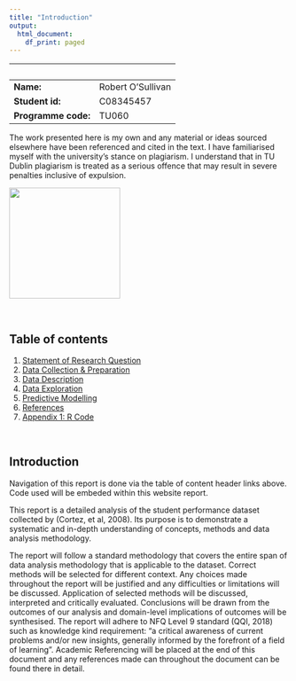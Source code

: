 ```yaml
---
title: "Introduction"
output:
  html_document:
    df_print: paged
---
```


                       |     
-----------------------|-----------------
**Name:**              | Robert O'Sullivan
**Student id:**        | C08345457
**Programme code:**    | TU060

The work presented here is my own and any material or ideas sourced elsewhere have been referenced and cited in the text. I have familiarised myself with the university's stance on plagiarism. I understand that in TU Dublin plagiarism is treated as a serious offence that may result in severe penalties inclusive of expulsion.
```{=html}
<img width=200 src="./images/signature.png">
```

 

## Table of contents

1. [Statement of Research Question](1_sprq.html)
2. [Data Collection & Preparation](2_dcprep.html)
3. [Data Description](3_dd.html)
4. [Data Exploration](4_de.html)
5. [Predictive Modelling](5_pm.html)
6. [References](6_ref.html)
7. [Appendix 1: R Code](7_rcode.html)

 

## Introduction
Navigation of this report is done via the table of content header links above. Code used will be embeded within this website report.

This report is a detailed analysis of the student performance dataset collected by (Cortez, et al, 2008). Its purpose is to demonstrate a systematic and in-depth understanding of concepts, methods and data analysis methodology.

The report will follow a standard methodology that covers the entire span of data analysis methodology that is applicable to the dataset. Correct methods will be selected for different context. Any choices made throughout the report will be justified and any difficulties or limitations will be discussed. Application of selected methods will be discussed, interpreted and critically evaluated. Conclusions will be drawn from the outcomes of our analysis and domain-level implications of outcomes will be synthesised. The report will adhere to NFQ Level 9 standard (QQI, 2018) such as knowledge kind requirement: "a critical awareness of current problems and/or new insights, generally informed by the forefront of a field of learning". Academic Referencing will be placed at the end of this document and any references made can throughout the document can be found there in detail.